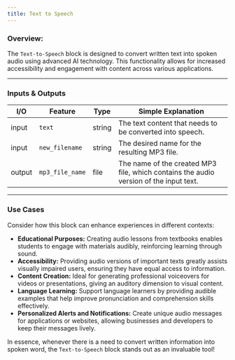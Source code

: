 ```yaml
---
title: Text to Speech
---
```


### **Overview:**

The `Text-to-Speech` block is designed to convert written text into spoken audio using advanced AI technology. This functionality allows for increased accessibility and engagement with content across various applications.

---

### Inputs & Outputs

| I/O    | Feature         | Type   | Simple Explanation                                                                    |
| ------ | --------------- | ------ | ------------------------------------------------------------------------------------- |
| input  | `text`          | string | The text content that needs to be converted into speech.                              |
| input  | `new_filename`  | string | The desired name for the resulting MP3 file.                                          |
| output | `mp3_file_name` | file   | The name of the created MP3 file, which contains the audio version of the input text. |

---

### Use Cases

Consider how this block can enhance experiences in different contexts:

- **Educational Purposes:** Creating audio lessons from textbooks enables students to engage with materials audibly, reinforcing learning through sound.
- **Accessibility:** Providing audio versions of important texts greatly assists visually impaired users, ensuring they have equal access to information.
- **Content Creation:** Ideal for generating professional voiceovers for videos or presentations, giving an auditory dimension to visual content.
- **Language Learning:** Support language learners by providing audible examples that help improve pronunciation and comprehension skills effectively.
- **Personalized Alerts and Notifications:** Create unique audio messages for applications or websites, allowing businesses and developers to keep their messages lively.

In essence, whenever there is a need to convert written information into spoken word, the `Text-to-Speech` block stands out as an invaluable tool!
